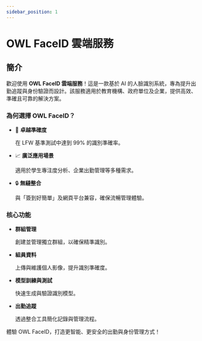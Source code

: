 ```yaml
---
sidebar_position: 1
---
```


# OWL FaceID 雲端服務

## 簡介

歡迎使用 **OWL FaceID 雲端服務**！這是一款基於 AI 的人臉識別系統，專為提升出勤追蹤與身份驗證而設計。該服務適用於教育機構、政府單位及企業，提供高效、準確且可靠的解決方案。

### 為何選擇 OWL FaceID？

- :dart: **卓越準確度**

  在 LFW 基準測試中達到 99% 的識別準確率。

- :chart_with_upwards_trend: **廣泛應用場景**

  適用於學生專注度分析、企業出勤管理等多種需求。

- :lock: **無縫整合**

  與「簽到好簡單」及網頁平台兼容，確保流暢管理體驗。

### 核心功能

- **群組管理**

  創建並管理獨立群組，以確保精準識別。

- **組員資料**

  上傳與維護個人影像，提升識別準確度。

- **模型訓練與測試**

  快速生成與驗證識別模型。

- **出勤追蹤**

  透過整合工具簡化記錄與管理流程。

體驗 OWL FaceID，打造更智能、更安全的出勤與身份管理方式！
